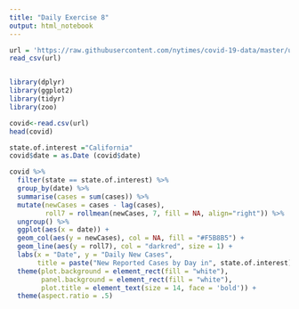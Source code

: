 ```yaml
---
title: "Daily Exercise 8"
output: html_notebook
---
```


 

```r
url = 'https://raw.githubusercontent.com/nytimes/covid-19-data/master/us-counties.csv'
read_csv(url)


library(dplyr)
library(ggplot2)
library(tidyr)
library(zoo)

covid<-read.csv(url)
head(covid)

state.of.interest ="California"
covid$date = as.Date (covid$date)

covid %>%
  filter(state == state.of.interest) %>%
  group_by(date) %>%
  summarise(cases = sum(cases)) %>%
  mutate(newCases = cases - lag(cases),
         roll7 = rollmean(newCases, 7, fill = NA, align="right")) %>%
  ungroup() %>%
  ggplot(aes(x = date)) +
  geom_col(aes(y = newCases), col = NA, fill = "#F5B8B5") +
  geom_line(aes(y = roll7), col = "darkred", size = 1) +
  labs(x = "Date", y = "Daily New Cases",
       title = paste("New Reported Cases by Day in", state.of.interest)) +
  theme(plot.background = element_rect(fill = "white"),
        panel.background = element_rect(fill = "white"),
        plot.title = element_text(size = 14, face = 'bold')) +
  theme(aspect.ratio = .5)
```


